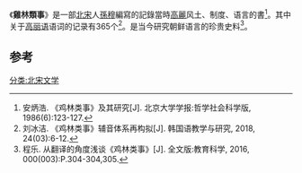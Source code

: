 《'''雞林類事'''》是一部[[北宋|北宋]]人[[孫穆_(北宋)|孫穆]]編寫的記錄當時[[高麗|高麗]]风土、制度、语言的書<ref>安炳浩. 《鸡林类事》及其研究[J]. 北京大学学报:哲学社会科学版, 1986(6):123-127.</ref>。其中关于[[高丽语|高丽语]]语词的记录有365个<ref>刘冰洁. 《鸡林类事》辅音体系再构拟[J]. 韩国语教学与研究, 2018, 24(03):6-12.</ref>。是当今研究朝鲜语言的珍贵史料<ref>程乐. 从翻译的角度浅谈《鸡林类事》[J]. 全文版:教育科学, 2016, 000(003):P.304-304,305.</ref>。

==参考==
{{reflist}}

[[分类:北宋文学|分类:北宋文学]]